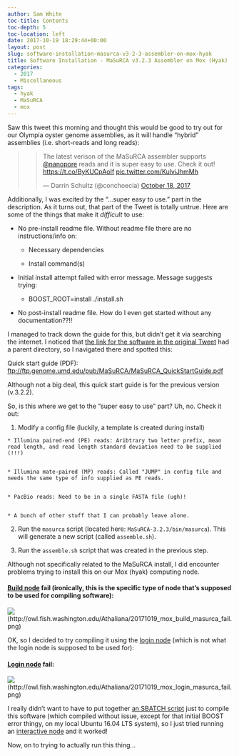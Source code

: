 ```yaml
---
author: Sam White
toc-title: Contents
toc-depth: 5
toc-location: left
date: 2017-10-19 18:29:44+00:00
layout: post
slug: software-installation-masurca-v3-2-3-assembler-on-mox-hyak
title: Software Installation - MaSuRCA v3.2.3 Assembler on Mox (Hyak)
categories:
  - 2017
  - Miscellaneous
tags:
  - hyak
  - MaSuRCA
  - mox
---
```


Saw this tweet this morning and thought this would be good to try out for our Olympia oyster genome assemblies, as it will handle "hybrid" assemblies (i.e. short-reads and long reads):



<blockquote>

> 
> The latest verison of the MaSuRCA assembler supports [@nanopore](https://twitter.com/nanopore?ref_src=twsrc%5Etfw) reads and it is super easy to use. Check it out! [https://t.co/ByKUCpAoIf](https://t.co/ByKUCpAoIf) [pic.twitter.com/KulviJhmMh](https://t.co/KulviJhmMh)
> 
> 
— Darrin Schultz (@conchoecia) [October 18, 2017](https://twitter.com/conchoecia/status/920771453728854016?ref_src=twsrc%5Etfw)</blockquote>





Additionally, I was excited by the "...super easy to use." part in the description. As it turns out, that part of the Tweet is totally untrue. Here are some of the things that make it _difficult_ to use:





  * No pre-install readme file. Without readme file there are no instructions/info on:



    * Necessary dependencies


    * Install command(s)




  * Initial install attempt failed with error message. Message suggests trying:



    * BOOST_ROOT=install ./install.sh




  * No post-install readme  file. How do I even get started without any documentation??!!






I managed to track down the guide for this, but didn't get it via searching the internet. I noticed that [the link for the software in the original Tweet](ftp://ftp.genome.umd.edu/pub/MaSuRCA/latest/) had a parent directory, so I navigated there and spotted this:

Quick start guide (PDF): [ftp://ftp.genome.umd.edu/pub/MaSuRCA/MaSuRCA_QuickStartGuide.pdf](ftp://ftp.genome.umd.edu/pub/MaSuRCA/MaSuRCA_QuickStartGuide.pdf)

Although not a big deal, this quick start guide is for the previous version (v.3.2.2).

So, is this where we get to the "super easy to use" part? Uh, no. Check it out:





  1. Modify a config file (luckily, a template is created during install)



    * Illumina paired-end (PE) reads: Aribtrary two letter prefix, mean read length, and read length standard deviation need to be supplied (!!!)


    * Illumina mate-paired (MP) reads: Called "JUMP" in config file and needs the same type of info supplied as PE reads.


    * PacBio reads: Need to be in a single FASTA file (ugh)!


    * A bunch of other stuff that I can probably leave alone.




  2. Run the `masurca` script (located here: `MaSuRCA-3.2.3/bin/masurca`). This will generate a new script (called `assemble.sh`).



  3. Run the `assemble.sh` script that was created in the previous step.





Although not specifically related to the MaSuRCA install, I did encounter problems trying to install this on our Mox (hyak) computing node.



#### [Build node](https://github.com/RobertsLab/hyak_mox/wiki/Node-Types#build-node) fail (ironically, this is the specific type of node that's supposed to be used for compiling software):



![](https://owl.fish.washington.edu/Athaliana/20171019_mox_build_masurca_fail.png)(http://owl.fish.washington.edu/Athaliana/20171019_mox_build_masurca_fail.png)

OK, so I decided to try compiling it using the [login node](https://github.com/RobertsLab/hyak_mox/wiki/Node-Types#login-node) (which is not what the login node is supposed to be used for):



#### [Login node](https://github.com/RobertsLab/hyak_mox/wiki/Node-Types#login-node) fail:



![](https://owl.fish.washington.edu/Athaliana/20171019_mox_login_masurca_fail.png)(http://owl.fish.washington.edu/Athaliana/20171019_mox_login_masurca_fail.png)

I really didn't want to have to put together [an SBATCH script](https://github.com/RobertsLab/hyak_mox/wiki/Running-a-Job) just to compile this software (which compiled without issue, except for that initial BOOST error thingy, on my local Ubuntu 16.04 LTS system), so I just tried running an [interactive node](https://github.com/RobertsLab/hyak_mox/wiki/Node-Types#interactive-node) and it worked!

Now, on to trying to actually run this thing...
